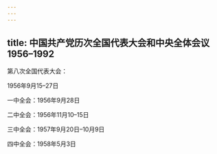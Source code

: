 ```yaml
---
---
---
```

title: 中国共产党历次全国代表大会和中央全体会议1956–1992
---







第八次全国代表大会：

1956年9月15–27日

一中全会：1956年9月28日

二中全会：1956年11月10–15日

三中全会：1957年9月20日–10月9日

四中全会：1958年5月3日